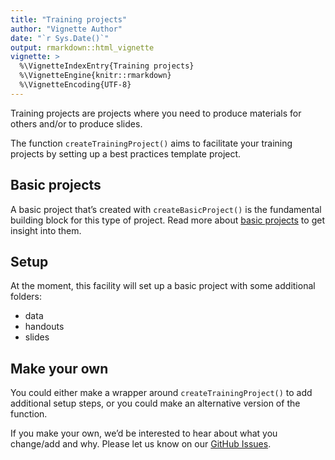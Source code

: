 ```yaml
---
title: "Training projects"
author: "Vignette Author"
date: "`r Sys.Date()`"
output: rmarkdown::html_vignette
vignette: >
  %\VignetteIndexEntry{Training projects}
  %\VignetteEngine{knitr::rmarkdown}
  %\VignetteEncoding{UTF-8}
---
```


Training projects are projects where you need to produce materials for others and/or to produce slides.

The function `createTrainingProject()` aims to facilitate your training projects by setting up a best practices template project.

## Basic projects
A basic project that's created with `createBasicProject()` is the fundamental building block for this type of project. Read more about [basic projects](BasicProjects.html) to get insight into them.

## Setup
At the moment, this facility will set up a basic project with some additional folders:

- data
- handouts
- slides

## Make your own
You could either make a wrapper around `createTrainingProject()` to add additional setup steps, or you could make an alternative version of the function.

If you make your own, we'd be interested to hear about what you change/add and why. Please let us know on our [GitHub Issues](https://github.com/lockedata/pRojects/issues).
